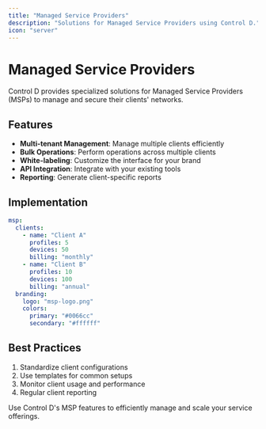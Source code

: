 ```yaml
---
title: "Managed Service Providers"
description: "Solutions for Managed Service Providers using Control D."
icon: "server"
---
```


# Managed Service Providers

Control D provides specialized solutions for Managed Service Providers (MSPs) to manage and secure their clients' networks.

## Features

- **Multi-tenant Management**: Manage multiple clients efficiently
- **Bulk Operations**: Perform operations across multiple clients
- **White-labeling**: Customize the interface for your brand
- **API Integration**: Integrate with your existing tools
- **Reporting**: Generate client-specific reports

## Implementation

```yaml
msp:
  clients:
    - name: "Client A"
      profiles: 5
      devices: 50
      billing: "monthly"
    - name: "Client B"
      profiles: 10
      devices: 100
      billing: "annual"
  branding:
    logo: "msp-logo.png"
    colors:
      primary: "#0066cc"
      secondary: "#ffffff"
```

## Best Practices

1. Standardize client configurations
2. Use templates for common setups
3. Monitor client usage and performance
4. Regular client reporting

<Tip>
Use Control D's MSP features to efficiently manage and scale your service offerings.
</Tip> 